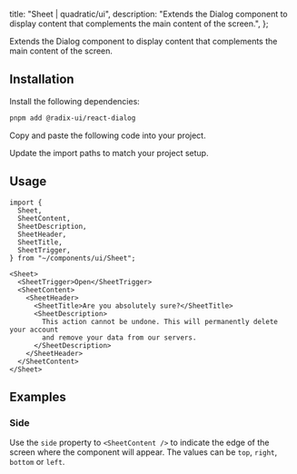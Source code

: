 
  title: "Sheet | quadratic/ui",
  description: "Extends the Dialog component to display content that complements the main content of the screen.",
};

<Title>Sheet</Title>
<Description>Extends the Dialog component to display content that complements the main content of the screen.</Description>
<ComponentPreview id="sheet" />

## Installation
<Steps>

<StepTitle>Install the following dependencies:</StepTitle>
<StepContent>
```bash
pnpm add @radix-ui/react-dialog
```
</StepContent>

<StepTitle>Copy and paste the following code into your project.</StepTitle>
<StepContent>
<FileSource id="sheet" />
</StepContent>

<StepTitle>Update the import paths to match your project setup.</StepTitle>

</Steps>

## Usage
```tsx
import {
  Sheet,
  SheetContent,
  SheetDescription,
  SheetHeader,
  SheetTitle,
  SheetTrigger,
} from "~/components/ui/Sheet";
```
```tsx
<Sheet>
  <SheetTrigger>Open</SheetTrigger>
  <SheetContent>
    <SheetHeader>
      <SheetTitle>Are you absolutely sure?</SheetTitle>
      <SheetDescription>
        This action cannot be undone. This will permanently delete your account
        and remove your data from our servers.
      </SheetDescription>
    </SheetHeader>
  </SheetContent>
</Sheet>
```

## Examples

### Side
Use the `side` property to `<SheetContent />` to indicate the edge of the screen where the component will appear. The values can be `top`, `right`, `bottom` or `left`.
<ComponentPreview id="sheetSide" />

<Footer previousLabel="Separator" previousHref="/docs/components/patterns/separator" nextLabel="Skeleton" nextHref="/docs/components/charts/skeleton" />
